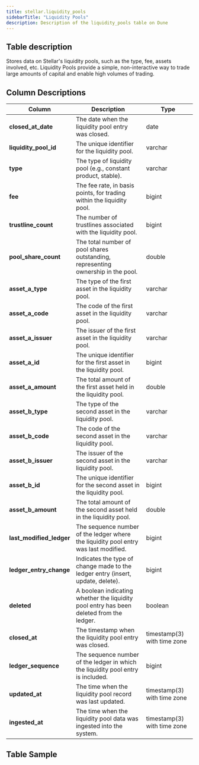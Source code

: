 ```yaml
---
title: stellar.liquidity_pools
sidebarTitle: "Liquidity Pools"
description: Description of the liquidity_pools table on Dune
---
```


## Table description
Stores data on Stellar's liquidity pools, such as the type, fee, assets involved, etc. Liquidity Pools provide a simple, non-interactive way to trade large amounts of capital and enable high volumes of trading.

## Column Descriptions

| **Column**                            | **Description**                                                              | **Type**                              |
| --------------------------------------|------------------------------------------------------------------------------| ------------------------------------- |
| **closed_at_date**                    | The date when the liquidity pool entry was closed.                           | date                                 |
| **liquidity_pool_id**                 | The unique identifier for the liquidity pool.                                | varchar                              |
| **type**                              | The type of liquidity pool (e.g., constant product, stable).                 | varchar                              |
| **fee**                               | The fee rate, in basis points, for trading within the liquidity pool.        | bigint                               |
| **trustline_count**                   | The number of trustlines associated with the liquidity pool.                 | bigint                               |
| **pool_share_count**                  | The total number of pool shares outstanding, representing ownership in the pool. | double                           |
| **asset_a_type**                      | The type of the first asset in the liquidity pool.                           | varchar                              |
| **asset_a_code**                      | The code of the first asset in the liquidity pool.                           | varchar                              |
| **asset_a_issuer**                    | The issuer of the first asset in the liquidity pool.                         | varchar                              |
| **asset_a_id**                        | The unique identifier for the first asset in the liquidity pool.             | bigint                               |
| **asset_a_amount**                    | The total amount of the first asset held in the liquidity pool.              | double                               |
| **asset_b_type**                      | The type of the second asset in the liquidity pool.                          | varchar                              |
| **asset_b_code**                      | The code of the second asset in the liquidity pool.                          | varchar                              |
| **asset_b_issuer**                    | The issuer of the second asset in the liquidity pool.                        | varchar                              |
| **asset_b_id**                        | The unique identifier for the second asset in the liquidity pool.            | bigint                               |
| **asset_b_amount**                    | The total amount of the second asset held in the liquidity pool.             | double                               |
| **last_modified_ledger**              | The sequence number of the ledger where the liquidity pool entry was last modified. | bigint                          |
| **ledger_entry_change**               | Indicates the type of change made to the ledger entry (insert, update, delete). | bigint                            |
| **deleted**                           | A boolean indicating whether the liquidity pool entry has been deleted from the ledger. | boolean                       |
| **closed_at**                         | The timestamp when the liquidity pool entry was closed.                      | timestamp(3) with time zone          |
| **ledger_sequence**                   | The sequence number of the ledger in which the liquidity pool entry is included. | bigint                           |
| **updated_at**                        | The time when the liquidity pool record was last updated.                    | timestamp(3) with time zone          |
| **ingested_at**                       | The time when the liquidity pool data was ingested into the system.          | timestamp(3) with time zone          |


## Table Sample


<TableSample tableSchema="stellar" tableName="liquidity_pools" />
